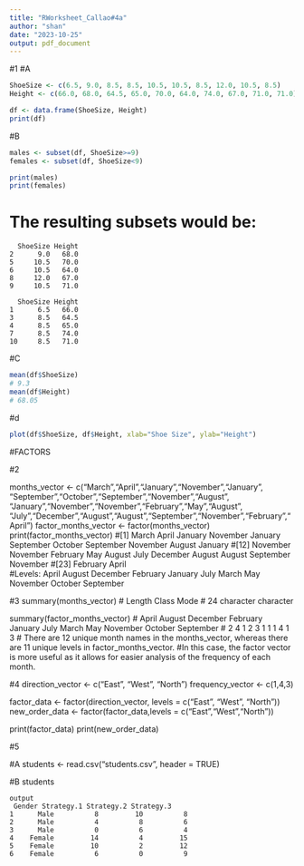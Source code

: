 ```yaml
---
title: "RWorksheet_Callao#4a"
author: "shan"
date: "2023-10-25"
output: pdf_document
---
```


#1
#A
``` r
ShoeSize <- c(6.5, 9.0, 8.5, 8.5, 10.5, 10.5, 8.5, 12.0, 10.5, 8.5)
Height <- c(66.0, 68.0, 64.5, 65.0, 70.0, 64.0, 74.0, 67.0, 71.0, 71.0)

df <- data.frame(ShoeSize, Height)
print(df)
```

#B
``` r
males <- subset(df, ShoeSize>=9)
females <- subset(df, ShoeSize<9)

print(males)
print(females)
```
# The resulting subsets would be:
```
  ShoeSize Height
2      9.0   68.0
5     10.5   70.0
6     10.5   64.0
8     12.0   67.0
9     10.5   71.0

  ShoeSize Height
1      6.5   66.0
3      8.5   64.5
4      8.5   65.0
7      8.5   74.0
10     8.5   71.0
```

#C
``` r
mean(df$ShoeSize)
# 9.3
mean(df$Height)
# 68.05
```

#d
``` r
plot(df$ShoeSize, df$Height, xlab="Shoe Size", ylab="Height")
```

#FACTORS

#2

months_vector <- c("March","April","January","November","January",
                    "September","October","September","November","August",
                    "January","November","November","February","May","August",
                    "July","December","August","August","September","November","February","April")
factor_months_vector <- factor(months_vector)
print(factor_months_vector)
#[1] March     April     January   November  January   September October   September November  August    January 
#[12] November  November  February  May       August    July      December  August    August    September November 
#[23] February  April    
#Levels: April August December February January July March May November October September


#3
summary(months_vector)
# Length     Class      Mode 
#     24 character character 

summary(factor_months_vector)
# April    August  December  February   January      July     March       May  November   October September 
#      2        4         1         2         3        1         1         1         4         1         3 
# There are 12 unique month names in the months_vector, whereas there are 11 unique levels in factor_months_vector. 
#In this case, the factor vector is more useful as it allows for easier analysis of the frequency of each month.


#4
direction_vector <- c("East", "West", "North")
frequency_vector <- c(1,4,3)

factor_data <- factor(direction_vector, levels = c("East", "West", "North"))
new_order_data <- factor(factor_data,levels = c("East","West","North"))

print(factor_data)
print(new_order_data)


#5

#A
students <- read.csv("students.csv", header = TRUE)

#B
students
```
output
 Gender Strategy.1 Strategy.2 Strategy.3
1      Male          8         10          8
2      Male          4          8          6
3      Male          0          6          4
4    Female         14          4         15
5    Female         10          2         12
6    Female          6          0          9
```

